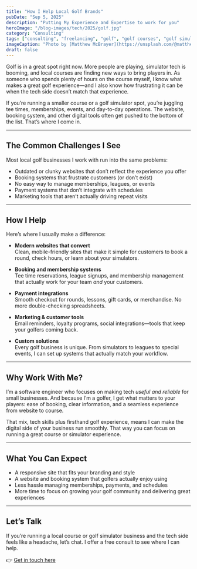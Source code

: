 ```yaml
---
title: "How I Help Local Golf Brands"
pubDate: "Sep 5, 2025"
description: "Putting My Experience and Expertise to work for you"
heroImage: "/blog-images/tech/2025/golf.jpg"
category: "Consulting"
tags: ["consulting", "freelancing", "golf", "golf courses", "golf simulators"]
imageCaption: "Photo by [Matthew McBrayer](https://unsplash.com/@matthewwmcb?utm_content=creditCopyText&utm_medium=referral&utm_source=unsplash) on [Unsplash](https://unsplash.com/photos/green-grass-field-near-green-trees-under-white-sky-during-daytime-fZL3EN4aJUI?utm_content=creditCopyText&utm_medium=referral&utm_source=unsplash)"
draft: false
---
```


Golf is in a great spot right now. More people are playing, simulator tech is booming, and local courses are finding new ways to bring players in. As someone who spends plenty of hours on the course myself, I know what makes a great golf experience—and I also know how frustrating it can be when the tech side doesn’t match that experience.  

If you’re running a smaller course or a golf simulator spot, you’re juggling tee times, memberships, events, and day-to-day operations. The website, booking system, and other digital tools often get pushed to the bottom of the list. That’s where I come in.  

---

## The Common Challenges I See

Most local golf businesses I work with run into the same problems:

- Outdated or clunky websites that don’t reflect the experience you offer  
- Booking systems that frustrate customers (or don’t exist)  
- No easy way to manage memberships, leagues, or events  
- Payment systems that don’t integrate with schedules  
- Marketing tools that aren’t actually driving repeat visits  

---

## How I Help

Here’s where I usually make a difference:

- **Modern websites that convert**  
  Clean, mobile-friendly sites that make it simple for customers to book a round, check hours, or learn about your simulators.  

- **Booking and membership systems**  
  Tee time reservations, league signups, and membership management that actually work for your team *and* your customers.  

- **Payment integrations**  
  Smooth checkout for rounds, lessons, gift cards, or merchandise. No more double-checking spreadsheets.  

- **Marketing & customer tools**  
  Email reminders, loyalty programs, social integrations—tools that keep your golfers coming back.  

- **Custom solutions**  
  Every golf business is unique. From simulators to leagues to special events, I can set up systems that actually match your workflow.  

---

## Why Work With Me?

I’m a software engineer who focuses on making tech *useful and reliable* for small businesses. And because I’m a golfer, I get what matters to your players: ease of booking, clear information, and a seamless experience from website to course.  

That mix, tech skills plus firsthand golf experience, means I can make the digital side of your business run smoothly. That way you can focus on running a great course or simulator experience.  

---

## What You Can Expect

- A responsive site that fits your branding and style
- A website and booking system that golfers actually enjoy using  
- Less hassle managing memberships, payments, and schedules  
- More time to focus on growing your golf community and delivering great experiences  

---

## Let’s Talk

If you’re running a local course or golf simulator business and the tech side feels like a headache, let’s chat. I offer a free consult to see where I can help.  

👉 [Get in touch here](/contact)
